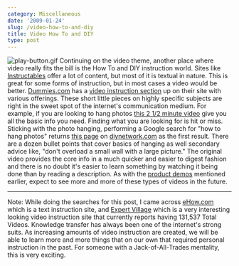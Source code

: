 ```yaml
---
category: Miscellaneous
date: '2009-01-24'
slug: /video-how-to-and-diy
title: Video How To and DIY
type: post
---
```



![play-button.gif](http://www.alanwsmith.com/blog/wp-content/uploads/2009/01/play-button.gif)
Continuing on the video theme, another place where video really
fits the bill is the How To and DIY instruction world. Sites like
[Instructables](http://www.instructables.com/) offer a lot of
content, but most of it is textual in nature. This is great for
some forms of instruction, but in most cases a video would be
better. [Dummies.com](http://www.dummies.com/) has a
[video instruction section](http://www.dummies.com/search.html?filter=VIDEO)
up on their site with various offerings. These short little pieces
on highly specific subjects are right in the sweet spot of the
internet's communication medium. For example, if you are looking to
hang photos
[this 2 1/2 minute video](http://www.dummies.com/how-to/content/how-to-hang-things-on-hollow-walls.html)
give you all the basic info you need. Finding what you are looking
for is hit or miss. Sticking with the photo hanging, performing a
Google search for "how to hang photos" returns
[this page](http://www.diynetwork.com/diy/ld_other/article/0,2041,DIY_14021_2271467,00.html)
on [diynetwork.com](http://www.diynetwork.com/) as the first
result. There are a dozen bullet points that cover basics of
hanging as well secondary advice like, "don't overload a small wall
with a large picture." The original video provides the core info in
a much quicker and easier to digest fashion and there is no doubt
it's easier to learn something by watching it being done than by
reading a description. As with the
[product demos](http://www.alanwsmith.com/blog/2009/01/watch-for-more-video-reviews-and-demos/)
mentioned earlier, expect to see more and more of these types of
videos in the future.

* * * * *

Note: While doing the searches for this post, I came across
[eHow.com](http://www.ehow.com/) which is a text instruction site,
and [Expert Village](http://www.expertvillage.com/) which is a very
interesting looking video instruction site that currently reports
having 131,537 Total Videos. Knowledge transfer has always been one
of the internet's strong suits. As increasing amounts of video
instruction are created, we will be able to learn more and more
things that on our own that required personal instruction in the
past. For someone with a Jack-of-All-Trades mentality, this is very
exciting.
